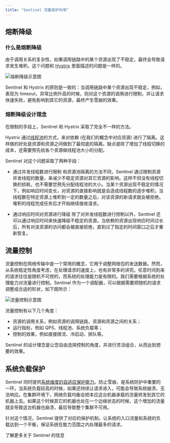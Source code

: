 ```yaml
---
title: "Sentinel 流量保护作用"
---
```


## 熔断降级
### 什么是熔断降级
由于调用关系的复杂性，如果调用链路中的某个资源出现了不稳定，最终会导致请求发生堆积。这个问题和 [Hystrix](https://github.com/Netflix/Hystrix/wiki#what-problem-does-hystrix-solve) 里面描述的问题是一样的。

![熔断降级示意图](https://cdn.nlark.com/yuque/0/2020/png/283679/1600614947185-0c75dfce-bc82-473a-bab9-957e043be3a2.png)

Sentinel 和 Hystrix 的原则是一致的：当调用链路中某个资源出现不稳定，例如，表现为 timeout，异常比例升高的时候，则对这个资源的调用进行限制，并让请求快速失败，避免影响到其它的资源，最终产生雪崩的效果。

### 熔断降级设计理念
在限制的手段上，Sentinel 和 Hystrix 采取了完全不一样的方法。

Hystrix 通过[线程池](https://github.com/Netflix/Hystrix/wiki/How-it-Works#benefits-of-thread-pools)的方式，来对依赖 (在我们的概念中对应资源) 进行了隔离。这样做的好处是资源和资源之间做到了最彻底的隔离。缺点是除了增加了线程切换的成本，还需要预先给各个资源做线程池大小的分配。

Sentinel 对这个问题采取了两种手段：

- 通过并发线程数进行限制
和资源池隔离的方法不同，Sentinel 通过限制资源并发线程的数量，来减少不稳定资源对其它资源的影响。这样不但没有线程切换的损耗，也不需要您预先分配线程池的大小。当某个资源出现不稳定的情况下，例如响应时间变长，对资源的直接影响就是会造成线程数的逐步堆积。当线程数在特定资源上堆积到一定的数量之后，对该资源的新请求就会被拒绝。堆积的线程完成任务后才开始继续接收请求。

- 通过响应时间对资源进行降级
除了对并发线程数进行控制以外，Sentinel 还可以通过响应时间来快速降级不稳定的资源。当依赖的资源出现响应时间过长后，所有对该资源的访问都会被直接拒绝，直到过了指定的时间窗口之后才重新恢复。

## 流量控制
流量控制在网络传输中是一个常用的概念，它用于调整网络包的发送数据。然而，从系统稳定性角度考虑，在处理请求的速度上，也有非常多的讲究。任意时间到来的请求往往是随机不可控的，而系统的处理能力是有限的。我们需要根据系统的处理能力对流量进行控制。Sentinel 作为一个调配器，可以根据需要把随机的请求调整成合适的形状，如下图所示：

![流量控制示意图](https://cdn.nlark.com/yuque/0/2020/png/283679/1600614134148-ed7c7493-0754-497b-bc00-2f31b1f12df7.png)

流量控制有以下几个角度：

- 资源的调用关系，例如资源的调用链路，资源和资源之间的关系；
- 运行指标，例如 QPS、线程池、系统负载等；
- 控制的效果，例如直接限流、冷启动、排队等。

Sentinel 的设计理念是让您自由选择控制的角度，并进行灵活组合，从而达到想要的效果。

## 系统负载保护
Sentinel 同时提供[系统维度的自适应保护能力](https://sentinelguard.io/zh-cn/docs/system-adaptive-protection.html)。防止雪崩，是系统防护中重要的一环。当系统负载较高的时候，如果还持续让请求进入，可能会导致系统崩溃，无法响应。在集群环境下，网络负载均衡会把本应这台机器承载的流量转发到其它的机器上去。如果这个时候其它的机器也处在一个边缘状态的时候，这个增加的流量就会导致这台机器也崩溃，最后导致整个集群不可用。

针对这个情况，Sentinel 提供了对应的保护机制，让系统的入口流量和系统的负载达到一个平衡，保证系统在能力范围之内处理最多的请求。

<Card title="参考资料" icon="link" href="https://sentinelguard.io/zh-cn/docs/introduction.html">
  了解更多关于 Sentinel 的信息
</Card>
